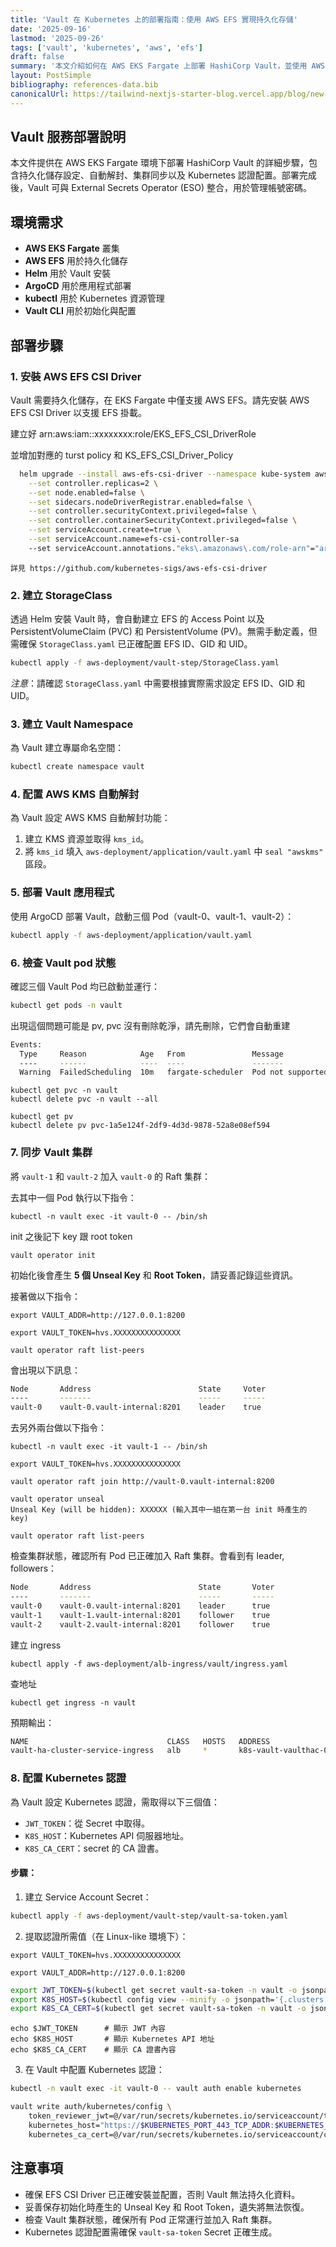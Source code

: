 ```yaml
---
title: 'Vault 在 Kubernetes 上的部署指南：使用 AWS EFS 實現持久化存儲'
date: '2025-09-16'
lastmod: '2025-09-26'
tags: ['vault', 'kubernetes', 'aws', 'efs']
draft: false
summary: '本文介紹如何在 AWS EKS Fargate 上部署 HashiCorp Vault，並使用 AWS EFS 進行持久化存儲。涵蓋自動解封、集群同步及 Kubernetes 認證配置等步驟。'
layout: PostSimple
bibliography: references-data.bib
canonicalUrl: https://tailwind-nextjs-starter-blog.vercel.app/blog/new-features-in-v1/
---
```


## Vault 服務部署說明

本文件提供在 AWS EKS Fargate 環境下部署 HashiCorp Vault 的詳細步驟，包含持久化儲存設定、自動解封、集群同步以及 Kubernetes 認證配置。部署完成後，Vault 可與 External Secrets Operator (ESO) 整合，用於管理帳號密碼。

## 環境需求

- **AWS EKS Fargate** 叢集
- **AWS EFS** 用於持久化儲存
- **Helm** 用於 Vault 安裝
- **ArgoCD** 用於應用程式部署
- **kubectl** 用於 Kubernetes 資源管理
- **Vault CLI** 用於初始化與配置

## 部署步驟

### 1. 安裝 AWS EFS CSI Driver

Vault 需要持久化儲存，在 EKS Fargate 中僅支援 AWS EFS。請先安裝 AWS EFS CSI Driver 以支援 EFS 掛載。

建立好 arn:aws:iam::xxxxxxxx:role/EKS_EFS_CSI_DriverRole

並增加對應的 turst policy 和 KS_EFS_CSI_Driver_Policy

```bash
  helm upgrade --install aws-efs-csi-driver --namespace kube-system aws-efs-csi-driver/aws-efs-csi-driver \
    --set controller.replicas=2 \
    --set node.enabled=false \
    --set sidecars.nodeDriverRegistrar.enabled=false \
    --set controller.securityContext.privileged=false \
    --set controller.containerSecurityContext.privileged=false \
    --set serviceAccount.create=true \
    --set serviceAccount.name=efs-csi-controller-sa
    --set serviceAccount.annotations."eks\.amazonaws\.com/role-arn"="arn:aws:iam::xxxxxxxxx:role/EKS_EFS_CSI_DriverRole"
```

`詳見 https://github.com/kubernetes-sigs/aws-efs-csi-driver`

### 2. 建立 StorageClass

透過 Helm 安裝 Vault 時，會自動建立 EFS 的 Access Point 以及 PersistentVolumeClaim (PVC) 和 PersistentVolume (PV)。無需手動定義，但需確保 `StorageClass.yaml` 已正確配置 EFS ID、GID 和 UID。

```bash
kubectl apply -f aws-deployment/vault-step/StorageClass.yaml
```

_注意_：請確認 `StorageClass.yaml` 中需要根據實際需求設定 EFS ID、GID 和 UID。

### 3. 建立 Vault Namespace

為 Vault 建立專屬命名空間：

```bash
kubectl create namespace vault
```

### 4. 配置 AWS KMS 自動解封

為 Vault 設定 AWS KMS 自動解封功能：

1. 建立 KMS 資源並取得 `kms_id`。
2. 將 `kms_id` 填入 `aws-deployment/application/vault.yaml` 中 `seal "awskms"` 區段。

### 5. 部署 Vault 應用程式

使用 ArgoCD 部署 Vault，啟動三個 Pod（vault-0、vault-1、vault-2）：

```bash
kubectl apply -f aws-deployment/application/vault.yaml
```

### 6. 檢查 Vault pod 狀態

確認三個 Vault Pod 均已啟動並運行：

```bash
kubectl get pods -n vault
```

出現這個問題可能是 pv, pvc 沒有刪除乾淨，請先刪除，它們會自動重建

```bash
Events:
  Type     Reason            Age   From               Message
  ----     ------            ----  ----               -------
  Warning  FailedScheduling  10m   fargate-scheduler  Pod not supported on Fargate: volumes not supported: data not supported because: PVC data-vault-0 not bound
```

```
kubectl get pvc -n vault
kubectl delete pvc -n vault --all
```

```
kubectl get pv
kubectl delete pv pvc-1a5e124f-2df9-4d3d-9878-52a8e08ef594
```

### 7. 同步 Vault 集群

將 `vault-1` 和 `vault-2` 加入 `vault-0` 的 Raft 集群：

去其中一個 Pod 執行以下指令：

```
kubectl -n vault exec -it vault-0 -- /bin/sh
```

init 之後記下 key 跟 root token

```
vault operator init
```

初始化後會產生 **5 個 Unseal Key** 和 **Root Token**，請妥善記錄這些資訊。

接著做以下指令：

```
export VAULT_ADDR=http://127.0.0.1:8200
```

```
export VAULT_TOKEN=hvs.XXXXXXXXXXXXXXX
```

```
vault operator raft list-peers
```

會出現以下訊息：

```bash
Node       Address                        State     Voter
----       -------                        -----     -----
vault-0    vault-0.vault-internal:8201    leader    true
```

去另外兩台做以下指令：

```
kubectl -n vault exec -it vault-1 -- /bin/sh
```

```
export VAULT_TOKEN=hvs.XXXXXXXXXXXXXXX
```

```
vault operator raft join http://vault-0.vault-internal:8200
```

```
vault operator unseal
Unseal Key (will be hidden): XXXXXX (輸入其中一組在第一台 init 時產生的 key)
```

```
vault operator raft list-peers
```

檢查集群狀態，確認所有 Pod 已正確加入 Raft 集群。會看到有 leader, followers：

```bash
Node       Address                        State       Voter
----       -------                        -----       -----
vault-0    vault-0.vault-internal:8201    leader      true
vault-1    vault-1.vault-internal:8201    follower    true
vault-2    vault-2.vault-internal:8201    follower    true
```

建立 ingress

```
kubectl apply -f aws-deployment/alb-ingress/vault/ingress.yaml
```

查地址

```
kubectl get ingress -n vault
```

預期輸出：

```bash
NAME                               CLASS   HOSTS   ADDRESS                                                                PORTS   AGE
vault-ha-cluster-service-ingress   alb     *       k8s-vault-vaulthac-0e9b13acef-2021229786.ap-east-2.elb.amazonaws.com   80      8s
```

### 8. 配置 Kubernetes 認證

為 Vault 設定 Kubernetes 認證，需取得以下三個值：

- `JWT_TOKEN`：從 Secret 中取得。
- `K8S_HOST`：Kubernetes API 伺服器地址。
- `K8S_CA_CERT`：secret 的 CA 證書。

#### 步驟：

1. 建立 Service Account Secret：

```bash
kubectl apply -f aws-deployment/vault-step/vault-sa-token.yaml
```

2. 提取認證所需值（在 Linux-like 環境下）：

```
export VAULT_TOKEN=hvs.XXXXXXXXXXXXXXX
```

```
export VAULT_ADDR=http://127.0.0.1:8200
```

```bash
export JWT_TOKEN=$(kubectl get secret vault-sa-token -n vault -o jsonpath='{.data.token}' | base64 --decode)
export K8S_HOST=$(kubectl config view --minify -o jsonpath='{.clusters[0].cluster.server}')
export K8S_CA_CERT=$(kubectl get secret vault-sa-token -n vault -o jsonpath='{.data.ca\.crt}' | base64 --decode)
```

```
echo $JWT_TOKEN      # 顯示 JWT 內容
echo $K8S_HOST       # 顯示 Kubernetes API 地址
echo $K8S_CA_CERT    # 顯示 CA 證書內容

```

3. 在 Vault 中配置 Kubernetes 認證：

```bash
kubectl -n vault exec -it vault-0 -- vault auth enable kubernetes

vault write auth/kubernetes/config \
    token_reviewer_jwt=@/var/run/secrets/kubernetes.io/serviceaccount/token \
    kubernetes_host="https://$KUBERNETES_PORT_443_TCP_ADDR:$KUBERNETES_PORT_443_TCP_PORT" \
    kubernetes_ca_cert=@/var/run/secrets/kubernetes.io/serviceaccount/ca.crt

```

## 注意事項

- 確保 EFS CSI Driver 已正確安裝並配置，否則 Vault 無法持久化資料。
- 妥善保存初始化時產生的 Unseal Key 和 Root Token，遺失將無法恢復。
- 檢查 Vault 集群狀態，確保所有 Pod 正常運行並加入 Raft 集群。
- Kubernetes 認證配置需確保 `vault-sa-token` Secret 正確生成。
